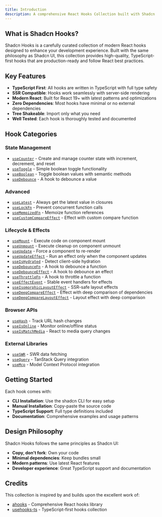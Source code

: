 ```yaml
---
title: Introduction
description: A comprehensive React Hooks Collection built with Shadcn
---
```


## What is Shadcn Hooks?

Shadcn Hooks is a carefully curated collection of modern React hooks designed to enhance your development experience. Built with the same philosophy as Shadcn UI, this collection provides high-quality, TypeScript-first hooks that are production-ready and follow React best practices.

## Key Features

- **TypeScript First**: All hooks are written in TypeScript with full type safety
- **SSR Compatible**: Hooks work seamlessly with server-side rendering
- **Modern React**: Built for React 19+ with latest patterns and optimizations
- **Zero Dependencies**: Most hooks have minimal or no external dependencies
- **Tree Shakeable**: Import only what you need
- **Well Tested**: Each hook is thoroughly tested and documented

## Hook Categories

### State Management
- [`useCounter`](/docs/hooks/use-counter) - Create and manage counter state with increment, decrement, and reset
- [`useToggle`](/docs/hooks/use-toggle) - Simple boolean toggle functionality
- [`useBoolean`](/docs/hooks/use-boolean) - Toggle boolean values with semantic methods
- [`useDebounce`](/docs/hooks/use-debounce) - A hook to debounce a value

### Advanced
- [`useLatest`](/docs/hooks/use-latest) - Always get the latest value in closures
- [`useLockFn`](/docs/hooks/use-lock-fn) - Prevent concurrent function calls
- [`useMemoizedFn`](/docs/hooks/use-memoized-fn) - Memoize function references
- [`useCustomCompareEffect`](/docs/hooks/use-custom-compare-effect) - Effect with custom compare function

### Lifecycle & Effects
- [`useMount`](/docs/hooks/use-mount) - Execute code on component mount
- [`useUnmount`](/docs/hooks/use-unmount) - Execute cleanup on component unmount
- [`useUpdate`](/docs/hooks/use-update) - Force a component to re-render
- [`useUpdateEffect`](/docs/hooks/use-update-effect) - Run an effect only when the component updates
- [`useIsHydrated`](/docs/hooks/use-is-hydrated) - Detect client-side hydration
- [`useDebounceFn`](/docs/hooks/use-debounce-fn) - A hook to debounce a function
- [`useDebounceEffect`](/docs/hooks/use-debounce-effect) - A hook to debounce an effect
- [`useThrottleFn`](/docs/hooks/use-throttle-fn) - A hook to throttle a function
- [`useEffectEvent`](/docs/hooks/use-effect-event) - Stable event handlers for effects
- [`useIsomorphicLayoutEffect`](/docs/hooks/use-isomorphic-layout-effect) - SSR-safe layout effects
- [`useDeepCompareEffect`](/docs/hooks/use-deep-compare-effect) - Effect with deep comparison of dependencies
- [`useDeepCompareLayoutEffect`](/docs/hooks/use-deep-compare-layout-effect) - Layout effect with deep comparison

### Browser APIs
- [`useHash`](/docs/hooks/use-hash) - Track URL hash changes
- [`useIsOnline`](/docs/hooks/use-is-online) - Monitor online/offline status
- [`useIsMatchMedia`](/docs/hooks/use-is-match-media) - React to media query changes

### External Libraries
- [`useSWR`](/docs/hooks/use-swr) - SWR data fetching
- [`useQuery`](/docs/hooks/use-query) - TanStack Query integration
- [`useMcp`](/docs/hooks/use-mcp) - Model Context Protocol integration

## Getting Started

Each hook comes with:
- **CLI Installation**: Use the shadcn CLI for easy setup
- **Manual Installation**: Copy-paste the source code
- **TypeScript Support**: Full type definitions included
- **Documentation**: Comprehensive examples and usage patterns

## Design Philosophy

Shadcn Hooks follows the same principles as Shadcn UI:
- **Copy, don't fork**: Own your code
- **Minimal dependencies**: Keep bundles small
- **Modern patterns**: Use latest React features
- **Developer experience**: Great TypeScript support and documentation

## Credits

This collection is inspired by and builds upon the excellent work of:
- [ahooks](https://ahooks.js.org/) - Comprehensive React hooks library
- [usehooks-ts](https://usehooks-ts.com/) - TypeScript-first hooks collection